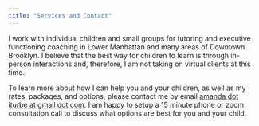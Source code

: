 ```yaml
---
title: "Services and Contact"
---
```


I work with individual children and small groups for tutoring and executive functioning coaching in Lower Manhattan and many areas of Downtown Brooklyn. I believe that the best way for children to learn is through in-person interactions and, therefore, I am not taking on virtual clients at this time.

To learn more about how I can help you and your children, as well as my rates, packages, and options, please contact me by email [amanda dot iturbe at gmail dot com]{.underline}. I am happy to setup a 15 minute phone or zoom consultation call to discuss what options are best for you and your child.
